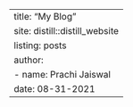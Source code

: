 ---
title: "My Blog"
site: distill::distill_website
listing: posts
author:
  - name: Prachi Jaiswal 
date: 08-31-2021
---